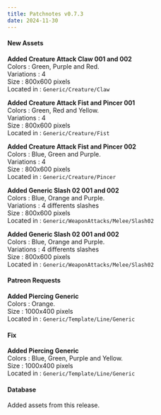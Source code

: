 ```yaml
---
title: Patchnotes v0.7.3
date: 2024-11-30
---
```


#### New Assets

**Added Creature Attack Claw 001 and 002**  
Colors : Green, Purple and Red.  
Variations : 4  
Size : 800x600 pixels  
Located in : ``Generic/Creature/Claw``

**Added Creature Attack Fist and Pincer 001**  
Colors : Green, Red and Yellow.  
Variations : 4  
Size : 800x600 pixels  
Located in : ``Generic/Creature/Fist``

**Added Creature Attack Fist and Pincer 002**  
Colors : Blue, Green and Purple.  
Variations : 4  
Size : 800x600 pixels  
Located in : ``Generic/Creature/Pincer``

**Added Generic Slash 02 001 and 002**  
Colors : Blue, Orange and Purple.  
Variations : 4 differents slashes  
Size : 800x600 pixels  
Located in : ``Generic/WeaponAttacks/Melee/Slash02``

**Added Generic Slash 02 001 and 002**  
Colors : Blue, Orange and Purple.  
Variations : 4 differents slashes  
Size : 800x600 pixels  
Located in : ``Generic/WeaponAttacks/Melee/Slash02``

#### Patreon Requests

**Added Piercing Generic**  
Colors : Orange.  
Size : 1000x400 pixels  
Located in : ``Generic/Template/Line/Generic``

#### Fix

**Added Piercing Generic**  
Colors : Blue, Green, Purple and Yellow.  
Size : 1000x400 pixels  
Located in : ``Generic/Template/Line/Generic``

#### Database

Added assets from this release.







